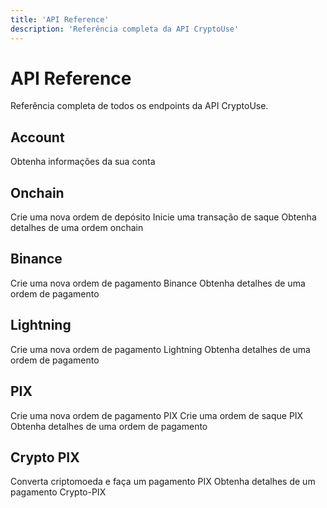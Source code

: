 ```yaml
---
title: 'API Reference'
description: 'Referência completa da API CryptoUse'
---
```


# API Reference

Referência completa de todos os endpoints da API CryptoUse.

## Account

<CardGroup cols={2}>
  <Card
    title="GET Consultar Conta"
    icon="user"
    href="/api-reference/endpoint/account/account-get"
  >
    Obtenha informações da sua conta
  </Card>
</CardGroup>

## Onchain

<CardGroup cols={2}>
  <Card
    title="POST Criar Depósito"
    icon="plus"
    href="/api-reference/endpoint/onchain/deposit"
  >
    Crie uma nova ordem de depósito
  </Card>
  <Card
    title="POST Iniciar Saque"
    icon="arrow-up-from-bracket"
    href="/api-reference/endpoint/onchain/withdraw"
  >
    Inicie uma transação de saque
  </Card>
  <Card
    title="GET Consultar Ordem"
    icon="magnifying-glass"
    href="/api-reference/endpoint/onchain/order"
  >
    Obtenha detalhes de uma ordem onchain
  </Card>
</CardGroup>

## Binance

<CardGroup cols={2}>
  <Card
    title="POST Criar Ordem Binance"
    icon="b"
    href="/api-reference/endpoint/order/create-binance"
  >
    Crie uma nova ordem de pagamento Binance
  </Card>
  <Card
    title="GET Consultar Ordem"
    icon="magnifying-glass"
    href="/api-reference/endpoint/order/get-order"
  >
    Obtenha detalhes de uma ordem de pagamento
  </Card>
</CardGroup>

## Lightning

<CardGroup cols={2}>
  <Card
    title="POST Criar Ordem Lightning"
    icon="bolt"
    href="/api-reference/endpoint/order/create-lightning"
  >
    Crie uma nova ordem de pagamento Lightning
  </Card>
  <Card
    title="GET Consultar Ordem"
    icon="magnifying-glass"
    href="/api-reference/endpoint/order/get-order"
  >
    Obtenha detalhes de uma ordem de pagamento
  </Card>
</CardGroup>

## PIX

<CardGroup cols={2}>
  <Card
    title="POST Criar Ordem PIX"
    icon="qrcode"
    href="/api-reference/endpoint/order/create-pix"
  >
    Crie uma nova ordem de pagamento PIX
  </Card>
  <Card
    title="POST Criar PIX Out"
    icon="arrow-up-from-bracket"
    href="/api-reference/endpoint/order/create-pixout"
  >
    Crie uma ordem de saque PIX
  </Card>
  <Card
    title="GET Consultar Ordem"
    icon="magnifying-glass"
    href="/api-reference/endpoint/order/get-order"
  >
    Obtenha detalhes de uma ordem de pagamento
  </Card>
</CardGroup>

## Crypto PIX

<CardGroup cols={2}>
  <Card
    title="POST Processar Pagamento PIX"
    icon="money-bill-transfer"
    href="/api-reference/endpoint/crypto-pix/pay"
  >
    Converta criptomoeda e faça um pagamento PIX
  </Card>
  <Card
    title="GET Consultar Ordem Crypto-PIX"
    icon="magnifying-glass"
    href="/api-reference/endpoint/crypto-pix/get-order"
  >
    Obtenha detalhes de um pagamento Crypto-PIX
  </Card>
</CardGroup> 